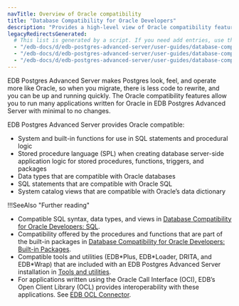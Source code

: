 ```yaml
---
navTitle: Overview of Oracle compatibility
title: "Database Compatibility for Oracle Developers"
description: "Provides a high-level view of Oracle compatibility features"
legacyRedirectsGenerated:
  # This list is generated by a script. If you need add entries, use the `legacyRedirects` key.
  - "/edb-docs/d/edb-postgres-advanced-server/user-guides/database-compatibility-for-oracle-developers-guide/9.6/toc.html"
  - "/edb-docs/d/edb-postgres-advanced-server/user-guides/database-compatibility-for-oracle-developers-guide/9.6/Database_Compatibility_for_Oracle_Developers_Guide_v9.6.1.001.html"
  - "/edb-docs/d/edb-postgres-advanced-server/user-guides/database-compatibility-for-oracle-developers-guide/9.5/toc.html"
---
```


<div id="introduction" class="registered_link"></div>

EDB Postgres Advanced Server makes Postgres look, feel, and operate more like Oracle, so when you migrate, there is less code to rewrite, and you can be up and running quickly. The Oracle compatibility features allow you to run many applications written for Oracle in EDB Postgres Advanced Server with minimal to no changes. 

EDB Postgres Advanced Server provides Oracle compatible:

-   System and built-in functions for use in SQL statements and procedural logic
-   Stored procedure language (SPL) when creating database server-side application logic for stored procedures, functions, triggers, and packages
-   Data types that are compatible with Oracle databases
-   SQL statements that are compatible with Oracle SQL
-   System catalog views that are compatible with Oracle’s data dictionary

!!!SeeAlso "Further reading"
   - Compatible SQL syntax, data types, and views in [Database Compatibility for Oracle Developers: SQL](../epas_compat_sql/).
   - Compatibility offered by the procedures and functions that are part of the built-in packages in [Database Compatibility for Oracle Developers: Built-in Packages](../epas_compat_bip_guide/).
   - Compatible tools and utilities (EDB\*Plus, EDB\*Loader, DRITA, and EDB\*Wrap) that are included with an EDB Postgres Advanced Server installation in [Tools and utilities](../epas_compat_ora_dev_guide/09_tools_and_utilities/).
   - For applications written using the Oracle Call Interface (OCI), EDB’s Open Client Library (OCL) provides interoperability with these applications. See [EDB OCL Connector](/ocl_connector/latest/).

